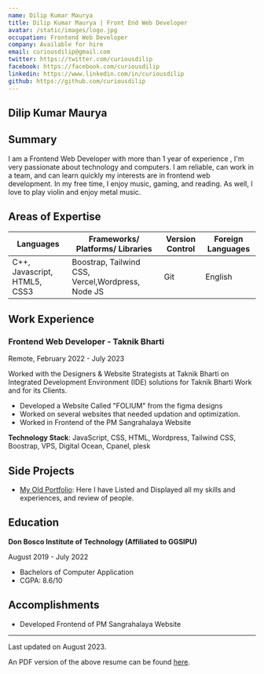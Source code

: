 ```yaml
---
name: Dilip Kumar Maurya
title: Dilip Kumar Maurya | Front End Web Developer
avatar: /static/images/logo.jpg
occupation: Frontend Web Developer
company: Available for hire
email: curiousdilip@gmail.com
twitter: https://twitter.com/curiousdilip
facebook: https://facebook.com/curiousdilip
linkedin: https://www.linkedin.com/in/curiousdilip
github: https://github.com/curiousdilip
---
```


## Dilip Kumar Maurya

## Summary

I am a Frontend Web Developer with more than 1 year of experience , I'm very passionate about technology and computers. I am reliable, can work in a team, and can learn quickly my interests are in frontend web development. In my free time, I enjoy music, gaming, and reading. As well, I love to play violin and enjoy metal music.

## Areas of Expertise

| Languages                    | Frameworks/ Platforms/ Libraries                  | Version Control | Foreign Languages |
| ---------------------------- | ------------------------------------------------- | --------------- | ----------------- |
| C++, Javascript, HTML5, CSS3 | Boostrap, Tailwind CSS, Vercel,Wordpress, Node JS | Git             | English           |

## Work Experience

### Frontend Web Developer - Taknik Bharti

Remote, February 2022 - July 2023

Worked with the Designers & Website Strategists at Taknik Bharti on Integrated Development Environment (IDE) solutions for Taknik Bharti Work and for its Clients.

- Developed a Website Called "FOLIUM" from the figma designs
- Worked on several websites that needed updation and optimization.
- Worked in Frontend of the PM Sangrahalaya Website

**Technology Stack**: JavaScript, CSS, HTML, Wordpress, Tailwind CSS, Boostrap, VPS, Digital Ocean, Cpanel, plesk

## Side Projects

- [My Old Portfolio](https://curiousdilip.github.io/myCV/): Here I have Listed and Displayed all my skills and experiences, and review of people.

## Education

**Don Bosco Institute of Technology (Affiliated to GGSIPU)**

August 2019 - July 2022

- Bachelors of Computer Application
- CGPA: 8.6/10

## Accomplishments

- Developed Frontend of PM Sangrahalaya Website

---

Last updated on August 2023.

An PDF version of the above resume can be found [here](https://drive.google.com/file/d/1YN-l2Kw8UM4Z1duFxCabixVFG0oZFoeU/view?usp=sharing).
